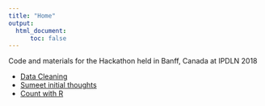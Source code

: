 ```yaml
---
title: "Home"
output:
  html_document:
      toc: false
---
```


Code and materials for the Hackathon held in Banff, Canada at IPDLN 2018

* [Data Cleaning](01_data-cleaning.html)
* [Sumeet initial thoughts](02_SAS_PROC_FREQ.html)
* [Count with R](03_copy_02.html)


